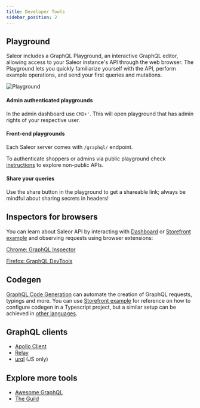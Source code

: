 ```yaml
---
title: Developer Tools
sidebar_position: 2
---
```


## Playground

Saleor includes a GraphQL Playground, an interactive GraphQL editor, allowing access to your Saleor instance's API through the web browser. The Playground lets you quickly familiarize yourself with the API, perform example operations, and send your first queries and mutations.

![Playground](./api-playground.png)

#### Admin authenticated playgrounds

In the admin dashboard use `CMD+'`. This will open playground that has admin rights of your respective user.

#### Front-end playgrounds

Each Saleor server comes with `/graphql/` endpoint.

To authenticate shoppers or admins via public playground check [instructions](./authentication#authentication-with-playground) to explore non-public APIs.

#### Share your queries

Use the share button in the playground to get a shareable link; always be mindful about sharing secrets in headers!

## Inspectors for browsers

You can learn about Saleor API by interacting with [Dashboard](https://github.com/saleor/saleor-dashboard) or [Storefront example](https://github.com/saleor/storefront) and observing requests using browser extensions:

[Chrome: GraphQL Inspector](https://chrome.google.com/webstore/detail/graphql-network-inspector/ndlbedplllcgconngcnfmkadhokfaaln)

[Firefox: GraphQL DevTools](https://addons.mozilla.org/en-US/firefox/addon/graphql-developer-tools/)

## Codegen

[GraphQL Code Generation](https://www.graphql-code-generator.com/) can automate the creation of GraphQL requests, typings and more. You can use [Storefront example](https://github.com/saleor/storefront) for reference on how to configure codegen in a Typescript project, but a similar setup can be achieved in [other languages](https://the-guild.dev/graphql/codegen/plugins).

## GraphQL clients

- [Apollo Client](https://www.apollographql.com/docs/)
- [Relay](https://relay.dev/docs/en/experimental/a-guided-tour-of-relay)
- [urql](https://formidable.com/open-source/urql/docs/) (JS only)

## Explore more tools

- [Awesome GraphQL](https://github.com/chentsulin/awesome-graphql)
- [The Guild](https://the-guild.dev/)
